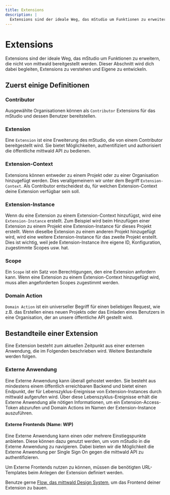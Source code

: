 ```yaml
---
title: Extensions
description: |
  Extensions sind der ideale Weg, das mStudio um Funktionen zu erweitern, die nicht von mittwald bereitgestellt werden. Dieser Abschnitt wird dich dabei begleiten, Extensions zu verstehen und Eigene zu entwickeln.
---
```


# Extensions

Extensions sind der ideale Weg, das mStudio um Funktionen zu erweitern, die nicht von mittwald bereitgestellt werden. Dieser Abschnitt wird dich dabei begleiten, Extensions zu verstehen und Eigene zu entwickeln.

## Zuerst einige Definitionen

### Contributor

Ausgewählte Organisationen können als `Contributor` Extensions für das mStudio und dessen Benutzer bereitstellen.

### Extension

Eine `Extension` ist eine Erweiterung des mStudio, die von einem Contributor bereitgestellt wird. Sie bietet Möglichkeiten, authentifiziert und authorisiert die öffentliche mittwald API zu bedienen.

### Extension-Context

Extensions können entweder zu einem Projekt oder zu einer Organisation hinzugefügt werden. Dies verallgemeinern wir unter dem Begriff `Extension-Context`. Als Contributor entscheidest du, für welchen Extension-Context deine Extension verfügbar sein soll.

### Extension-Instance

Wenn du eine Extension zu einem Extension-Context hinzufügst, wird eine `Extension-Instance` erstellt. Zum Beispiel wird beim Hinzufügen einer Extension zu einem Projekt eine Extension-Instance für dieses Projekt erstellt. Wenn dieselbe Extension zu einem anderen Projekt hinzugefügt wird, wird eine weitere Extension-Instance für das zweite Projekt erstellt. Dies ist wichtig, weil jede Extension-Instance ihre eigene ID, Konfiguration, zugestimmte Scopes usw. hat.

### Scope

Ein `Scope` ist ein Satz von Berechtigungen, den eine Extension anfordern kann. Wenn eine Extension zu einem Extension-Context hinzugefügt wird, muss allen angeforderten Scopes zugestimmt werden.

### Domain Action

`Domain Action` ist ein universeller Begriff für einen beliebigen Request, wie z.B. das Erstellen eines neuen Projekts oder das Einladen eines Benutzers in eine Organisation, der an unsere öffentliche API gestellt wird.

## Bestandteile einer Extension

Eine Extension besteht zum aktuellen Zeitpunkt aus einer externen Anwendung, die im Folgenden beschrieben wird. Weitere Bestandteile werden folgen.

### Externe Anwendung

Eine Externe Anwendung kann überall gehostet werden. Sie besteht aus mindestens einem öffentlich erreichbaren Backend und bietet einen Endpunkt, der für Lebenszyklus-Ereignisse von Extension-Instances durch mittwald aufgerufen wird. Über diese Lebenszyklus-Ereignisse erhält die Externe Anwendung alle nötigen Informationen, um ein Extension-Access-Token abzurufen und Domain Actions im Namen der Extension-Instance auszuführen.

#### Externe Frontends (Name: WIP)

Eine Externe Anwendung kann einen oder mehrere Einstiegspunkte anbieten. Diese können dazu genutzt werden, um vom mStudio in die Externe Anwendung zu navigieren. Dabei bieten wir die Möglichkeit die Externe Anwendung per Single Sign On gegen die mittwald API zu authentifizieren.

Um Externe Frontends nutzen zu können, müssen die benötigten URL-Templates beim Anlegen der Extension definiert werden.

Benutze gerne [Flow, das mittwald Design System](https://mittwald.github.io/flow), um das Frontend deiner Extension zu bauen.